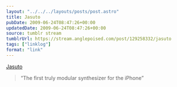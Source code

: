 ```yaml
---
layout: "../../../layouts/posts/post.astro"
title: Jasuto
pubDate: 2009-06-24T08:47:26+00:00
updatedDate: 2009-06-24T08:47:26+00:00
source: tumblr stream
tumblrUrl: https://stream.anglepoised.com/post/129258332/jasuto
tags: ["linklog"]
format: "link"
---
```


[Jasuto][1]

> &ldquo;The first truly modular synthesizer for the iPhone&rdquo;

[1]: http://www.jasuto.com/
